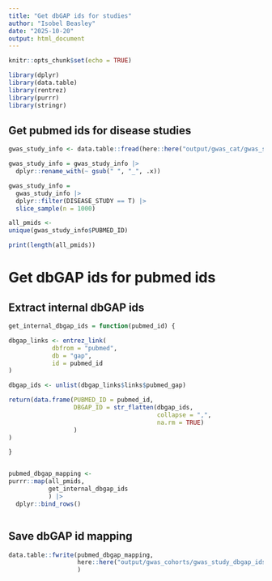 ```yaml
---
title: "Get dbGAP ids for studies"
author: "Isobel Beasley"
date: "2025-10-20"
output: html_document
---
```


```r
knitr::opts_chunk$set(echo = TRUE)
```

```r

library(dplyr)
library(data.table)
library(rentrez)
library(purrr)
library(stringr)

```

## Get pubmed ids for disease studies

```r

gwas_study_info <- data.table::fread(here::here("output/gwas_cat/gwas_study_info_trait_group_l2.csv"))

gwas_study_info = gwas_study_info |>
  dplyr::rename_with(~ gsub(" ", "_", .x))

gwas_study_info =
  gwas_study_info |>
  dplyr::filter(DISEASE_STUDY == T) |>
  slice_sample(n = 1000)

all_pmids <-
unique(gwas_study_info$PUBMED_ID)

print(length(all_pmids))

```

# Get dbGAP ids for pubmed ids

## Extract internal dbGAP ids

```r

get_internal_dbgap_ids = function(pubmed_id) {

dbgap_links <- entrez_link(
            dbfrom = "pubmed",
            db = "gap",
            id = pubmed_id
)

dbgap_ids <- unlist(dbgap_links$links$pubmed_gap)

return(data.frame(PUBMED_ID = pubmed_id,
                  DBGAP_ID = str_flatten(dbgap_ids,
                                         collapse = ",",
                                         na.rm = TRUE)
                  )
)

}


pubmed_dbgap_mapping <-
purrr::map(all_pmids,
           get_internal_dbgap_ids
           ) |>
  dplyr::bind_rows()



```

## Save dbGAP id mapping

```r

data.table::fwrite(pubmed_dbgap_mapping,
                   here::here("output/gwas_cohorts/gwas_study_dbgap_ids.csv")
                   )

```
